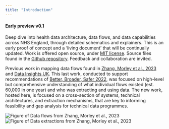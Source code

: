 ```yaml
---
title: "Introduction"
---
```


#### Early preview v0.1

Deep dive into health data architecture, data flows, and data capabilities across NHS England, through detailed schematics and explainers. This is an early proof of concept and a 'living document' that will be continually updated. Work is offered open source, under [MIT license](https://opensource.org/license/mit). Source files found in the [Github repository](https://github.com/d3london/nhs_data_architecture). Feedback and collaboration are invited.

Previous work in mapping data flows found in [Zhang, Morley et al., 2023](https://www.thelancet.com/journals/landig/article/PIIS2589-7500(23)00157-7/fulltext) and [Data Insights UK](https://datainsights.uk). This last work, conducted to support recommendations of [Better, Broader, Safer 2022](https://www.gov.uk/government/publications/better-broader-safer-using-health-data-for-research-and-analysis), was focused on high-level but comprehensive understanding of what individual flows existed (est. 60,000 in one year) and who was extracting and using data. The new work, hosted here, is focused on a cross-section of systems, technical architectures, and extraction mechanisms, that are key to informing feasibility and gap analysis for technical data programmes.      

![Figure of Data flows from Zhang, Morley et al., 2023](https://www.thelancet.com/cms/attachment/1d2d7c63-88db-46ed-92bb-d3a917918f42/gr2.jpg)
![Figure of Data extractions from Zhang, Morley et al., 2023](https://www.thelancet.com/cms/attachment/e4d7c4dd-5653-4740-b31a-a0cf7469ee43/gr4.jpg)

